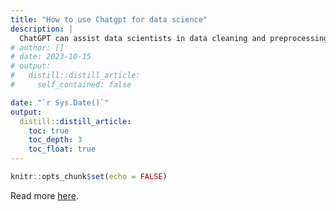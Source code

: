 ```yaml
---
title: "How to use Chatgpt for data science"
description: |
  ChatGPT can assist data scientists in data cleaning and preprocessing, model training, and result interpretation, as well as insights into decision-making processes.
# author: []
# date: 2023-10-15
# output:
#   distill::distill_article:
#     self_contained: false

date: "`r Sys.Date()`"
output:
  distill::distill_article:
    toc: true
    toc_depth: 3
    toc_float: true
---
```



```r
knitr::opts_chunk$set(echo = FALSE)
```

Read more [here](AI_study.pdf).


